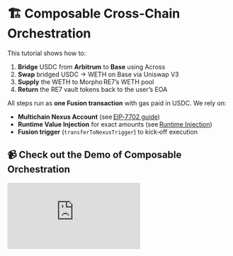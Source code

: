 
# 🏗️ Composable Cross-Chain Orchestration

This tutorial shows how to:

1. **Bridge** USDC from **Arbitrum** to **Base** using Across
2. **Swap** bridged USDC → WETH on Base via Uniswap V3
3. **Supply** the WETH to Morpho RE7’s WETH pool
4. **Return** the RE7 vault tokens back to the user’s EOA

All steps run as **one Fusion transaction** with gas paid in USDC. We rely on:

* **Multichain Nexus Account** (see [EIP‑7702 guide](./eip-7702-gasless))
* **Runtime Value Injection** for exact amounts (see [Runtime Injection](./runtime-injection))
* **Fusion trigger** (`transferToNexusTrigger`) to kick‑off execution

## 📹 Check out the Demo of Composable Orchestration

<div style={{ position: 'relative', paddingBottom: '56.25%', height: 0 }}>
  <iframe
    src="https://www.loom.com/embed/04c21d08208d4c789c6af3b4c74b1d03?sid=ddebfd28-c367-4726-82b5-c25c2eb6d3d4"
    frameBorder="0"
    allowFullScreen
    style={{ position: 'absolute', top: 0, left: 0, width: '100%', height: '100%' }}
  />
</div>

### 🔥 Why this matters

With **one user signature** you can:

* Bridge, swap, stake — any multi-step flow — without asking the user to sign again.
* Pay **all gas for every step** in **one ERC-20 (USDC)** instead of native ETH on multiple chains.
* Leave **zero “dust”**: every last token that isn’t needed is auto-returned to the user.
* Keep the user in a single, familiar wallet; no pop-ups, no chain switching, no scary approvals.

#### 💰 Business impact

| ❌ Pain today                                | ✅ Benefit with this flow                        |
| ----------------------------------------- | --------------------------------------------- |
| Users rage-quit after the 2nd confirm     | **Single click** → drastically lower drop-off |
| Confusing gas settings on multiple chains | **One token, one fee** shown up front         |
| Support tickets about stuck “dust”        | No residual balances, fewer refunds           |
| Weeks of Solidity + audits                | **All TypeScript**, ship in hours             |

Developers get shorter build cycles; users get a smoother checkout-style experience. That’s higher conversion and faster feature delivery with almost no smart-contract risk.


## 🔑 Key Concepts Used

| Concept                                   | Why it’s needed                                                       |
| ----------------------------------------- | --------------------------------------------------------------------- |
| **Fusion trigger**                        | Starts orchestration from an empty EOA with one `transfer` / `permit` |
| **`runtimeERC20BalanceOf`**               | Injects *whatever* tokens arrive from bridge or swap                  |
| **Constraint `greaterThanOrEqualTo`**     | Ensures we meet minimum slippage tolerance                            |
| **`balanceNotZeroConstraint`** (implicit) | Used for ordering when bridged tokens haven’t landed yet              |



## 🚀 Code Walk‑Through

Below we highlight the critical parts of `supplyToMorpho.ts`. Full file lives in your repo.

::::steps
### Initialise Multichain Account & MEE Client

```ts
const oNexus = await toMultichainNexusAccount({
  signer: walletProvider,           // Embedded or EOA signer
  chains: [arbitrum, base],
  transports: [http(), http()],
});

const meeClient = await createMeeClient({ account: oNexus });
```

### Define Trigger & Constraints

```ts
const amountConsumed = parseUnits(amount, 6);
const minAfterSlippage = amountConsumed * 80n / 100n;  // 20 % tolerance
const executionConstraints = [greaterThanOrEqualTo(minAfterSlippage)];

const transferToNexusTrigger = {
  tokenAddress: mcUSDC.addressOn(arbitrum.id),
  amount: amountConsumed,
  chainId: arbitrum.id,
};
```
:::info[Why]
Fusion mode starts with an empty orchestrator. A single USDC transfer funds it and reveals the amount we’ll use.
:::

### Bridge USDC with Across

Follow the [Across Integration Tutorial]() to learn how to encode Across.

```ts
const depositAcrossData = await prepareAcrossBridgeTransaction({
  depositor: oNexus.addressOn(arbitrum.id),
  recipient: oNexus.addressOn(base.id),
  inputToken: mcUSDC.addressOn(arbitrum.id),
  outputToken: mcUSDC.addressOn(base.id),
  inputAmount: amountConsumed,
  originChainId: arbitrum.id,
  destinationChainId: base.id,
});
```

Two instructions are added:

1. **Approve** USDC to Across
2. **Raw calldata** deposit

### Swap USDC → WETH on Base

```ts
const swapUSDCtoWeth = await oNexus.buildComposable({
  type: "default",
  data: {
    chainId: base.id,
    abi: UniswapSwapRouterAbi,
    to: mcUniswapSwapRouter.addressOn(base.id),
    functionName: "exactInputSingle",
    args: [{
      tokenIn: mcUSDC.addressOn(base.id),
      amountIn: runtimeERC20BalanceOf({
        tokenAddress: mcUSDC.addressOn(base.id),
        targetAddress: oNexus.addressOn(base.id, true),
        constraints: executionConstraints,
      }),
      tokenOut: weth_Base,
      recipient: oNexus.addressOn(base.id, true),
      amountOutMinimum: 0n,
      fee: 100,
      sqrtPriceLimitX96: 0n,
    }],
  },
});
```

* `runtimeERC20BalanceOf` waits until bridged USDC arrives and meets `executionConstraints`.

### Supply WETH to Morpho & Return Vault Tokens

```ts
const supplyToMorpho = await oNexus.buildComposable({
  type: "default",
  data: {
    abi: MorphoPoolAbi,
    to: weth_Re7_Morpho_Pool,
    chainId: base.id,
    functionName: "deposit",
    args: [
      runtimeERC20BalanceOf({
        tokenAddress: weth_Base,
        targetAddress: oNexus.addressOn(base.id, true),
        constraints: executionConstraints,
      }),
      oNexus.addressOn(base.id, true),
    ],
  },
});
```

Then transfer RE7 vault tokens back to the user EOA.

### Quote & Execute Fusion Transaction

```ts
const quote = await meeClient.getFusionQuote({
  trigger: transferToNexusTrigger,
  feeToken: toFeeToken({ mcToken: mcUSDC, chainId: arbitrum.id }),
  instructions: [
    approveUsdcSpendToAcross,
    depositAcross,
    approveUniswapToSpendUSDC,
    swapUSDCtoWeth,
    approveMorphoVaultToSpendWeth,
    supplyToMorpho,
    moveRe7WethBackToEOA,
  ],
});

const { hash } = await meeClient.executeFusionQuote({ fusionQuote: quote });
```

::::


## 📌 Notes & Links

* **Fusion triggers** are covered in [Fusion Mode Basics](./fusion-basics)
* **Runtime values & constraints** are detailed in [Runtime Injection](./runtime-injection)
* **Gas abstraction** details in [EIP‑7702 guide](./eip-7702-gasless)



### ✅ What You Achieved

* One signature → multi‑step, cross‑chain flow
* Gas paid in USDC, no ETH needed
* Exact amounts supplied, no guesswork
* Vault tokens automatically returned to user

Extend this flow by adding staking, leverage, or any other operation—without writing Solidity.
